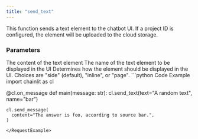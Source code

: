 ```yaml
---
title: "send_text"
---
```


This function sends a text element to the chatbot UI. If a project ID is configured, the element will be uploaded to the cloud storage.

### Parameters

<ParamField path="text" type="str">
  The content of the text element
</ParamField>

<ParamField path="name" type="str">
  The name of the text element to be displayed in the UI
</ParamField>

<ParamField path="display" type="ElementDisplay" optional>
  Determines how the element should be displayed in the UI. Choices are "side" (default), "inline", or "page".
</ParamField>

<RequestExample>
```python Code Example
import chainlit as cl

@cl.on_message
def main(message: str):
    cl.send_text(text="A random text", name="bar")

    cl.send_message(
      content="The answer is foo, according to source bar.",
    )
```
</RequestExample>